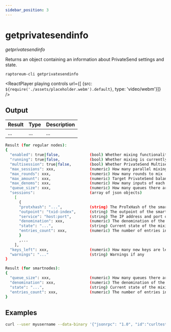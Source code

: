 ```yaml
---
sidebar_position: 3
---
```


# getprivatesendinfo

*getprivatesendinfo*

Returns an object containing an information about PrivateSend settings and state.

`raptoreum-cli getprivatesendinfo `

<ReactPlayer playing controls url={[
    {src: `${require('./assets/placeholder.webm').default}`, type: 'video/webm'}]} />

## Output

| Result | Type | Description |
|--|--|--|
| ... | ... | ... |

```bash
Result (for regular nodes):
{
  "enabled": true|false,             (bool) Whether mixing functionality is enabled
  "running": true|false,             (bool) Whether mixing is currently running
  "multisession": true|false,        (bool) Whether PrivateSend Multisession option is enabled
  "max_sessions": xxx,               (numeric) How many parallel mixing sessions can there be at once
  "max_rounds": xxx,                 (numeric) How many rounds to mix
  "max_amount": xxx,                 (numeric) Target PrivateSend balance in RTM
  "max_denoms": xxx,                 (numeric) How many inputs of each denominated amount to create
  "queue_size": xxx,                 (numeric) How many queues there are currently on the network
  "sessions":                        (array of json objects)
    [
      {
      "protxhash": "...",            (string) The ProTxHash of the smartnode
      "outpoint": "txid-index",      (string) The outpoint of the smartnode
      "service": "host:port",        (string) The IP address and port of the smartnode
      "denomination": xxx,           (numeric) The denomination of the mixing session in RTM
      "state": "...",                (string) Current state of the mixing session
      "entries_count": xxx,          (numeric) The number of entries in the mixing session
      }
      ,...
    ],
  "keys_left": xxx,                  (numeric) How many new keys are left since last automatic backup
  "warnings": "..."                  (string) Warnings if any
}

Result (for smartnodes):
{
  "queue_size": xxx,                 (numeric) How many queues there are currently on the network
  "denomination": xxx,               (numeric) The denomination of the mixing session in RTM
  "state": "...",                    (string) Current state of the mixing session
  "entries_count": xxx,              (numeric) The number of entries in the mixing session
}
```


## Examples

```bash
curl --user myusername --data-binary '{"jsonrpc": "1.0", "id":"curltest", "method": "getprivatesendinfo", "params": [] }' -H 'content-type: text/plain;' http://127.0.0.1:9998/
```

